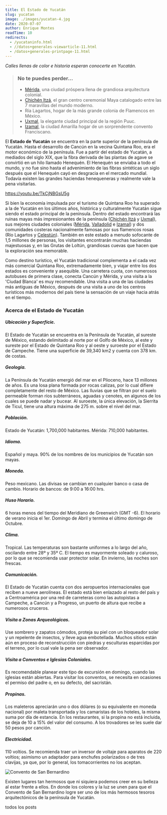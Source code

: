 ```yaml
---
title: El Estado de Yucatán
slug: yucatan
image: ./images/yucatan-4.jpg
date: 2020-07-07
author: Enrique Montes
readTime: 10
redirects: 
  - /yucataninfo.html
  - //datos+generales-viewarticle-11.html
  - /datos+generales-printpage-11.html
---
```


_Calles llenas de color e historia esperan conocerte en Yucatán._

<blockquote display="info">
    <h3>No te puedes perder...</h3>
    <ul>
    <li> <a href="merida">Mérida</a>, una ciudad próspera llena de grandiosa arquitectura colonial.</li>
    <li> <a href="chichen-itza">Chichén Itzá</a>, el gran centro ceremonial Maya catalogado entre las 7 maravillas del mundo moderno.</li>
    <li> Ría Lagartos, hogar de la más grande colonia de Flamencos en México.</li>
    <li> <a href="uxmal">Uxmal</a>, la elegante ciudad principal de la región Puuc.</li>
    <li> <a href="izamal">Izamal</a>, la ciudad Amarilla hogar de un sorprendente convento Franciscano.</li>
    </ul>
</blockquote>

El **Estado de Yucatán** se encuentra en la parte superior de la península de Yucatán. 
Hasta el desarrollo de Cancún en la vecina Quintana Roo, era el motor económico de la península.
Fue a partir del estado de Yucatán, a mediados del siglo XIX, 
que la fibra derivada de las plantas de agave se convirtió en un hilo llamado Henequén. 
El Henequén se enviaba a todo el mundo, 
y no fue sino hasta el advenimiento de las fibras sintéticas un siglo después que el Henequén cayó en desgracia en el mercado mundial.
Todavía existen las grandes haciendas henequeneras y realmente vale la pena visitarlas.

https://youtu.be/TkCjNBGsU5g

Si bien la economía impulsada por el turismo de Quintana Roo ha superado a la de Yucatán en los últimos años, 
histórica y culturalmente Yucatán sigue siendo el estado principal de la península. 
Dentro del estado encontrará las ruinas mayas más impresionantes de la península 
([Chichén Itzá](chichen-itza) y [Uxmal](uxmal)), sus mejores ciudades coloniales 
([Mérida](merida), [Valladolid](valladolid) e [Izamal](izamal)) 
y dos comunidades costeras nacionalmente famosas por sus flamencos rosas (Río Lagartos y [Celestún](celestun)). 
También en este estado a menudo sofocante de 1,5 millones de personas, 
los visitantes encontrarán muchas haciendas majestuosas 
y, en las Grutas de Loltún, grandiosas cuevas que hacen que la exploración sea memorable.

Como destino turístico, el Yucatán tradicional complementa a el cada vez más comercial Quintana Roo, extremadamente bien, 
y viajar entre los dos estados es conveniente y asequible. 
Una carretera cuota, con numerosos autobuses de primera clase, conecta Cancún y Mérida, 
y una visita a la 'Ciudad Blanca' es muy recomendable.
Una visita a una de las ciudades más antiguas de México, 
después de una visita a uno de los centros turísticos más modernos del país tiene la sensación de un viaje hacia atrás en el tiempo.

	
### Acerca de el Estado de Yucatán

##### Ubicación y Superficie.

El Estado de Yucatán se encuentra en la Península de Yucatán, al sureste de México, estando delimitado al norte por el Golfo de México, al este y sureste por el Estado de Quintana Roo y al oeste y suroeste por el Estado de Campeche. Tiene una superficie de 39,340 km2 y cuenta con 378 km. de costas.

##### Geología.
La Península de Yucatán emergió del mar en el Plioceno, hace 13 millones de años. Es una losa plana formada por rocas calizas, por lo cual difiere completamente del resto de México. Las lluvias que se filtran por el suelo permeable forman ríos subterráneos, aguadas y cenotes, en algunos de los cuales se puede nadar y bucear. Al suroeste, la única elevación, la Sierrita de Ticul, tiene una altura máxima de 275 m. sobre el nivel del mar.

##### Población.
Estado de Yucatán: 1,700,000 habitantes.
Mérida: 710,000 habitantes.

##### Idioma.
Español y maya. 90% de los nombres de los municipios de Yucatán son mayas.

##### Moneda.
Peso mexicano. Las divisas se cambian en cualquier banco o casa de cambio.
Horario de bancos: de 9:00 a 16:00 hrs.

##### Huso Horario.
6 horas menos del tiempo del Meridiano de Greenwich (GMT -6). El horario de verano inicia el 1er. Domingo de Abril y termina el último domingo de Octubre.

##### Clima.
Tropical. Las temperaturas son bastante uniformes a lo largo del año, oscilando entre 28º y 35º C. El tiempo es mayormente soleado y caluroso, por lo que se recomienda usar protector solar. En invierno, las noches son frescas.

##### Comunicación.
El Estado de Yucatán cuenta con dos aeropuertos internacionales que reciben a nueve aerolíneas. El estado está bien enlazado al resto del país y a Centroamérica por una red de carreteras como las autopistas a Campeche, a Cancún y a Progreso, un puerto de altura que recibe a numerosos cruceros.

##### Visita a Zonas Arqueológicas.
Use sombrero y zapatos cómodos, proteja su piel con un bloqueador solar y un repelente de insectos, y lleve agua embotellada. Muchos sitios están aún en proceso de reconstrucción con piedras y esculturas esparcidas por el terreno, por lo cual vale la pena ser observador.

##### Visita a Conventos e Iglesias Coloniales.
Es recomendable planear este tipo de excursión en domingo, cuando las iglesias están abiertas. Para visitar los conventos, se necesita en ocasiones el permiso del padre o, en su defecto, del sacristán.

##### Propinas.
Los maleteros apreciarán uno o dos dólares (o su equivalente en moneda nacional) por maleta transportada y los camaristas de los hoteles, la misma suma por día de estancia. En los restaurantes, si la propina no está incluida, se deja de 10 a 15% del valor del consumo. A los trovadores se les suele dar 50 pesos por canción.

##### Electricidad.
110 voltios. Se recomienda traer un inversor de voltaje para aparatos de 220 voltios; asimismo un adaptador para enchufes polarizados o de tres clavijas, ya que, por lo general, los tomacorrientes no los aceptan.

![Convento de San Bernardino](./images/yucatan-3.jpg)

Existen lugares tan hermosos que ni siquiera podemos creer en su belleza al estar frente a ellos. En donde los colores y la luz se unen para que el Convento de San Bernardino logre ser uno de los más hermosos tesoros arquitectónicos de la península de Yucatán.⁣⁣


<Link to="/posts" className="btn center-btn">
  todos los posts
</Link>